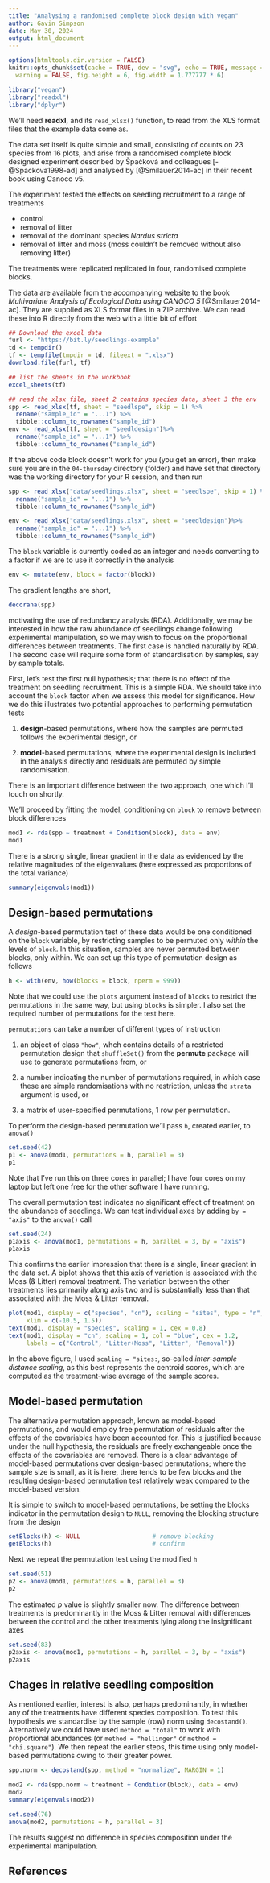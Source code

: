 ```yaml
--- 
title: "Analysing a randomised complete block design with vegan"
author: Gavin Simpson
date: May 30, 2024
output: html_document
---
```


```r
options(htmltools.dir.version = FALSE)
knitr::opts_chunk$set(cache = TRUE, dev = "svg", echo = TRUE, message = FALSE,
  warning = FALSE, fig.height = 6, fig.width = 1.777777 * 6)
```

```r
library("vegan")
library("readxl")
library("dplyr")
```

We'll need **readxl**, and its `read_xlsx()` function, to read from the 
XLS format files that the example data come as.

The data set itself is quite simple and small, consisting of counts on 23 species from 16 plots, and arise from a randomised complete block designed experiment described by &Scaron;pa&#269;kov&aacute; and colleagues [-@Spackova1998-ad] and analysed by [@Smilauer2014-ac] in their recent book using Canoco v5.

The experiment tested the effects on seedling recruitment to a range of treatments

 * control
 * removal of litter
 * removal of the dominant species *Nardus stricta*
 * removal of litter and moss (moss couldn't be removed without also removing litter)

The treatments were replicated replicated in four, randomised complete blocks.

The data are available from the accompanying website to the book *Multivariate Analysis of Ecological Data using CANOCO 5* [@Smilauer2014-ac]. They are supplied as XLS format files in a ZIP archive. We can read these into R directly from the web with a little bit of effort

```r
## Download the excel data
furl <- "https://bit.ly/seedlings-example"
td <- tempdir()
tf <- tempfile(tmpdir = td, fileext = ".xlsx")
download.file(furl, tf)

## list the sheets in the workbook
excel_sheets(tf)

## read the xlsx file, sheet 2 contains species data, sheet 3 the env
spp <- read_xlsx(tf, sheet = "seedlspe", skip = 1) %>%
  rename("sample_id" = "...1") %>%
  tibble::column_to_rownames("sample_id")
env <- read_xlsx(tf, sheet = "seedldesign")%>%
  rename("sample_id" = "...1") %>%
  tibble::column_to_rownames("sample_id")
```

If the above code block doesn't work for you (you get an error), then make sure you are in the `04-thursday` directory (folder) and have set that directory was the working directory for your R session, and then run

```r
spp <- read_xlsx("data/seedlings.xlsx", sheet = "seedlspe", skip = 1) %>%
  rename("sample_id" = "...1") %>%
  tibble::column_to_rownames("sample_id")

env <- read_xlsx("data/seedlings.xlsx", sheet = "seedldesign")%>%
  rename("sample_id" = "...1") %>%
  tibble::column_to_rownames("sample_id")
```

The `block` variable is currently coded as an integer and needs 
converting to a factor if we are to use it correctly in the analysis

```r
env <- mutate(env, block = factor(block))
```

The gradient lengths are short,

```r
decorana(spp)
```

motivating the use of redundancy analysis (RDA). Additionally, we may 
be interested in how the raw abundance of seedlings change following 
experimental manipulation, so we may wish to focus on the proportional 
differences between treatments. The first case is handled naturally by 
RDA. The second case will require some form of standardisation by 
samples, say by sample totals.

First, let's test the first null hypothesis; that there is no effect of 
the treatment on seedling recruitment. This is a simple RDA. We should 
take into account the `block` factor when we assess this model for 
significance. How we do this illustrates two potential approaches to 
performing permutation tests

 1. **design**-based permutations, where how the samples are permuted 
 follows the experimental design, or
 
 2. **model**-based permutations, where the experimental design is 
 included in the analysis directly and residuals are permuted by simple 
 randomisation.

There is an important difference between the two approach, one which 
I'll touch on shortly.

We'll proceed by fitting the model, conditioning on `block` to remove 
between block differences

```r
mod1 <- rda(spp ~ treatment + Condition(block), data = env)
mod1
```

There is a strong single, linear gradient in the data as evidenced by 
the relative magnitudes of the eigenvalues (here expressed as 
proportions of the total variance)

```r
summary(eigenvals(mod1))
```

## Design-based permutations

A *design*-based permutation test of these data would be one conditioned on the `block` variable, by restricting samples to be permuted only *within* the levels of `block`. In this situation, samples are never permuted between blocks, only within. We can set up this type of permutation design as follows

```r
h <- with(env, how(blocks = block, nperm = 999))
```

Note that we could use the `plots` argument instead of `blocks` to 
restrict the permutations in the same way, but using `blocks` is 
simpler. I also set the required number of permutations for the test 
here.

`permutations` can take a number of different types of instruction

 1. an object of class `"how"`, whch contains details of a restricted 
 permutation design that `shuffleSet()` from the **permute** package will use to generate permutations from, or
 
 2. a number indicating the number of permutations required, in which 
 case these are simple randomisations with no restriction, unless the 
 `strata` argument is used, or
 
 3. a matrix of user-specified permutations, 1 row per permutation.

To perform the design-based permutation we'll pass `h`, created 
earlier, to `anova()`

```r
set.seed(42)
p1 <- anova(mod1, permutations = h, parallel = 3)
p1
```

Note that I've run this on three cores in parallel; I have four cores on 
my laptop but left one free for the other software I have running.

The overall permutation test indicates no significant effect of 
treatment on the abundance of seedlings. We can test individual axes by 
adding `by = "axis"` to the `anova()` call

```r
set.seed(24)
p1axis <- anova(mod1, permutations = h, parallel = 3, by = "axis")
p1axis
```

This confirms the earlier impression that there is a single, linear 
gradient in the data set. A biplot shows that this axis of variation is 
associated with the Moss (& Litter) removal treatment. The variation 
between the other treatments lies primarily along axis two and is 
substantially less than that associated with the Moss & Litter removal.

```r
plot(mod1, display = c("species", "cn"), scaling = "sites", type = "n",
     xlim = c(-10.5, 1.5))
text(mod1, display = "species", scaling = 1, cex = 0.8)
text(mod1, display = "cn", scaling = 1, col = "blue", cex = 1.2,
     labels = c("Control", "Litter+Moss", "Litter", "Removal"))
```

In the above figure, I used `scaling = "sites:`, so-called *inter-sample 
distance scaling*, as this best represents the centroid scores, which 
are computed as the treatment-wise average of the sample scores.

## Model-based permutation

The alternative permutation approach, known as model-based 
permutations, and would employ free permutation of residuals after the 
effects of the covariables have been accounted for. This is justified 
because under the null hypothesis, the residuals are freely 
exchangeable once the effects of the covariables are removed. There is 
a clear advantage of model-based permutations over design-based 
permutations; where the sample size is small, as it is here, there 
tends to be few blocks and the resulting design-based permutation test 
relatively weak compared to the model-based version.

It is simple to switch to model-based permutations, be setting the 
blocks indicator in the permutation design to `NULL`, removing the 
blocking structure from the design

```r
setBlocks(h) <- NULL                    # remove blocking
getBlocks(h)                            # confirm
```

Next we repeat the permutation test using the modified `h`

```r
set.seed(51)
p2 <- anova(mod1, permutations = h, parallel = 3)
p2
```

The estimated *p* value is slightly smaller now. The difference between 
treatments is predominantly in the Moss & Litter removal with 
differences between the control and the other treatments lying along 
the insignificant axes

```r
set.seed(83)
p2axis <- anova(mod1, permutations = h, parallel = 3, by = "axis")
p2axis
```

## Chages in relative seedling composition

As mentioned earlier, interest is also, perhaps predominantly, in whether any of the treatments have different species composition. To test this hypothesis we standardise by the sample (row) norm using `decostand()`. Alternatively we could have used `method = "total"` to work with proportional abundances (or `method = "hellinger"` or `method = "chi.square"`). We then repeat the earlier steps, this time using only model-based permutations owing to their greater power.

```r
spp.norm <- decostand(spp, method = "normalize", MARGIN = 1)

mod2 <- rda(spp.norm ~ treatment + Condition(block), data = env)
mod2
summary(eigenvals(mod2))

set.seed(76)
anova(mod2, permutations = h, parallel = 3)
```

The results suggest no difference in species composition under the experimental manipulation.

## References
